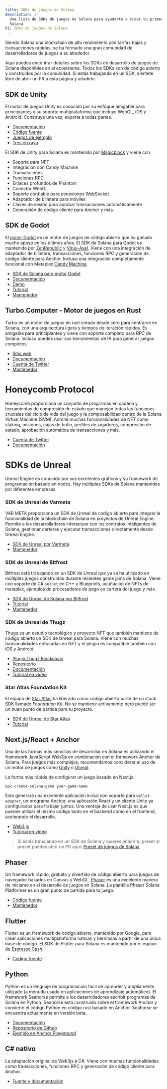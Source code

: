 ```yaml
---
title: SDKs de juegos de Solana
description: >-
  Una lista de SDKs de juegos de Solana para ayudarte a crear tu primer juego en
  Solana
h1: SDKs de juegos de Solana
---
```


Siendo Solana una blockchain de alto rendimiento con tarifas bajas y
transacciones rápidas, se ha formado una gran comunidad de desarrolladores de
juegos a su alrededor.

Aquí puedes encontrar detalles sobre los SDKs de desarrollo de juegos de Solana
disponibles en el ecosistema. Todos los SDKs son de código abierto y construidos
por la comunidad. Si estás trabajando en un SDK, siéntete libre de abrir un PR a
esta página y añadirlo.

## SDK de Unity

El motor de juegos Unity es conocido por su enfoque amigable para principiantes
y su soporte multiplataforma que incluye WebGL, iOS y Android. Construye una
vez, exporta a todas partes.

- [Documentación](https://docs.magicblock.gg/introduction)
- [Código fuente](https://github.com/magicblock-labs/Solana.Unity-SDK)
- [Juegos de ejemplo](https://github.com/solana-developers/solana-game-examples)
- [Tres en raya](https://blog.magicblock.gg/bolt-tic-tac-toe/)

El SDK de Unity para Solana es mantenido por
[Magicblock](https://www.magicblock.gg/) y viene con:

- Soporte para NFT
- Integración con Candy Machine
- Transacciones
- Funciones RPC
- Enlaces profundos de Phantom
- Conector WebGL
- Soporte confiable para conexiones WebSocket
- Adaptador de billetera para móviles
- Claves de sesión para aprobar transacciones automáticamente
- Generación de código cliente para Anchor y más.

## SDK de Godot

El [motor Godot](https://godotengine.org/) es un motor de juegos de código
abierto que ha ganado mucho apoyo en los últimos años. El SDK de Solana para
Godot es mantenido por [ZenRepublic](https://twitter.com/ZenRepublicNDM) y
[Virus-Axel](https://twitter.com/AxelBenjam). Viene con una integración de
adaptador de billetera, transacciones, funciones RPC y generación de código
cliente para Anchor. Incluso una integración completamente funcional con
Metaplex
[Candy Machine](https://zenwiki.gitbook.io/solana-godot-sdk-docs/guides/setup-candy-machine).

- [SDK de Solana para motor Godot](https://github.com/Virus-Axel/godot-solana-sdk)
- [Documentación](https://zenwiki.gitbook.io/solana-godot-sdk-docs)
- [Demo](https://github.com/ZenRepublic/GodotSolanaSDKDemoPackage)
- [Tutorial](https://www.youtube.com/watch?v=tszFPInYmXQ)
- [Mantenedor](https://twitter.com/ZenRepublicNDM)

## Turbo.Computer - Motor de juegos en Rust

Turbo es un motor de juegos en rust creado desde cero para centrarse en Solana,
con una arquitectura ligera y tiempos de iteración rápidos. Es amigable para
principiantes y viene con soporte completo para RPC de Solana. Incluso puedes
usar sus herramientas de IA para generar juegos completos.

- [Sitio web](https://turbo.computer/)
- [Documentación](https://docs.turbo.computer/)
- [Cuenta de Twitter](https://twitter.com/makegamesfast)
- [Mantenedor](https://twitter.com/jozanza)

# Honeycomb Protocol

Honeycomb proporciona un conjunto de programas en cadena y herramientas de
compresión de estado que manejan todas las funciones cruciales del ciclo de vida
del juego y la composabilidad dentro de la Solana Virtual Machine (SVM). Admite
muchas funcionalidades de NFT como staking, misiones, cajas de botín, perfiles
de jugadores, compresión de estado, aprobación automática de transacciones y
más.

- [Cuenta de Twitter](https://twitter.com/honeycomb_prtcl)
- [Documentación](https://docs.honeycombprotocol.com/)

# SDKs de Unreal

Unreal Engine es conocido por sus excelentes gráficos y su framework de
programación basado en nodos. Hay múltiples SDKs de Solana mantenidos por
diferentes empresas.

### SDK de Unreal de Varmeta

VAR META proporciona un SDK de Unreal de código abierto para integrar la
funcionalidad de la blockchain de Solana en proyectos de Unreal Engine. Permite
a los desarrolladores interactuar con los contratos inteligentes de Solana,
gestionar carteras y ejecutar transacciones directamente desde Unreal Engine.

- [SDK de Unreal por Varmeta](https://github.com/VAR-META-Tech/UnrealSolanaSDK)
- [Mantenedor](https://www.var-meta.com/)

### SDK de Unreal de Bitfrost

Bitfrost está trabajando en un SDK de Unreal que ya se ha utilizado en múltiples
juegos construidos durante recientes game jams de Solana. Viene con soporte de
C# `solnet` en C++ y
Blueprints, acuñación de NFTs de metaplex, ejemplos de procesadores de pago en
cartera del juego y más.

- [SDK de Unreal de Solana por Bitfrost](https://github.com/Bifrost-Technologies/Solana-Unreal-SDK)
- [Tutorial](https://www.youtube.com/watch?v=S8fm8mFeUkk)
- [Mantenedor](https://twitter.com/BifrostTitan)

### SDK de Unreal de Thugz

Thugz es un estudio tecnológico y proyecto NFT que también mantiene de código
abierto un SDK de Unreal para Solana. Viene con muchas funcionalidades enfocadas
en NFT y el plugin es compatible también con iOS y Android.

- [Plugin Thugz Blockchain](https://www.fab.com/listings/a7e220ba-93e5-4a3b-99e7-17b13da76f05)
- [Repositorio](https://github.com/ThugzLabs/Thugz-BC-Plugin-Packaged-for-UE5.4)
- [Documentación](https://thugzblockchainplugin-docs.vercel.app/)
- [Tutorial en video](https://www.youtube.com/watch?v=dS7sTZd_E9U&ab_channel=ThugzNFT)

### Star Atlas Foundation Kit

El equipo de [Star Atlas](https://staratlas.com/) ha liberado como código
abierto parte de su stack SDK llamado _Foundation Kit_. No se mantiene
activamente pero puede ser un buen punto de partida para tu proyecto.

- [SDK de Unreal de Star Atlas](https://github.com/staratlasmeta/FoundationKit)
- [Tutorial](https://www.youtube.com/watch?v=S8fm8mFeUkk)

## Next.js/React + Anchor

Una de las formas más sencillas de desarrollar en Solana es utilizando el
framework JavaScript Web3js en combinación con el framework Anchor de Solana.
Para juegos más complejos, recomendamos considerar el uso de un motor de juegos
como [Unity](#unity-sdk) o [Unreal](#unreal-sdks).

La forma más rápida de configurar un juego basado en Next.js:

```shell
npx create-solana-game your-game-name
```

Esto generará una excelente aplicación inicial con soporte para
`wallet-adapter`, un programa
Anchor, una aplicación React y un cliente Unity ya configurados para trabajar
juntos. Una ventaja de usar Next.js es que puedes utilizar el mismo código tanto
en el backend como en el frontend, acelerando el desarrollo.

- [Web3.js](https://solana.com/docs/clients/javascript)
- [Tutorial en video](https://www.youtube.com/watch?v=fnhivg_pemI&t=1s&ab_channel=Solana)

> Si estás trabajando en un SDK de Solana y quieres añadir tu preset al preset
> puedes abrir un PR aquí:
> [Preset de juegos de Solana](https://github.com/solana-developers/solana-game-preset)

## Phaser

Un framework rápido, gratuito y divertido de código abierto para juegos de
navegador basados en Canvas y WebGL. [Phaser](https://phaser.io/) es una
excelente manera de iniciarse en el desarrollo de juegos en Solana. La plantilla
Phaser Solana Platformer es un gran punto de partida para tu juego.

- [Código fuente](https://github.com/Bread-Heads-NFT/phaser-solana-platformer-template)
- [Mantenedor](https://twitter.com/blockiosaurus)

## Flutter

Flutter es un framework de código abierto, mantenido por Google, para crear
aplicaciones multiplataforma nativas y hermosas a partir de una única base de
código. El SDK de Flutter para Solana es mantenido por el equipo de
[Espresso Cash](https://www.espressocash.com/).

- [Código fuente](https://github.com/espresso-cash/espresso-cash-public)

## Python

Python es un lenguaje de programación fácil de aprender y ampliamente utilizado
(a menudo usado en aplicaciones de aprendizaje automático). El framework
Seahorse permite a los desarrolladores escribir programas de Solana en Python.
Seahorse está construido sobre el framework Anchor y convierte el código Python
en código rust basado en Anchor. Seahorse se encuentra actualmente en versión
beta.

- [Documentación](https://www.seahorse.dev/)
- [Repositorio de Github](https://github.com/solana-developers/seahorse)
- [Ejemplo en Anchor Playground](https://beta.solpg.io/tutorials/hello-seahorse)

## C# nativo

La adaptación original de Web3js a C#. Viene con muchas funcionalidades como
transacciones, funciones RPC y generación de código cliente para Anchor.

- [Fuente y documentación](https://github.com/bmresearch/Solnet/blob/master/docs/articles/getting_started.md)
